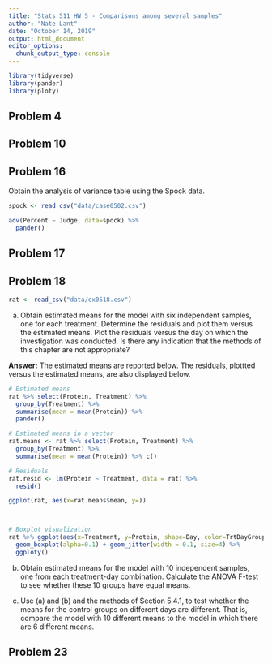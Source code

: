 ```yaml
---
title: "Stats 511 HW 5 - Comparisons among several samples"
author: "Nate Lant"
date: "October 14, 2019"
output: html_document
editor_options: 
  chunk_output_type: console
---
```


```r
library(tidyverse)
library(pander)
library(ploty)
```

## Problem 4

## Problem 10


## Problem 16
Obtain the analysis of variance table using the Spock data.
```r
spock <- read_csv("data/case0502.csv")

aov(Percent ~ Judge, data=spock) %>%
  pander()

```

## Problem 17

## Problem 18
```r
rat <- read_csv("data/ex0518.csv")
```

(a) Obtain estimated means for the model with six independent samples, one for each treatment. Determine the residuals and plot them versus the estimated means. Plot the residuals versus the day on which the investigation was conducted. Is there any indication that the methods of this chapter are not appropriate? 

**Answer:** The estimated means are reported below. The residuals, plottted versus the estimated means, are also displayed below. 
```r
# Estimated means
rat %>% select(Protein, Treatment) %>%
  group_by(Treatment) %>%
  summarise(mean = mean(Protein)) %>%
  pander()

# Estimated means in a vector
rat.means <- rat %>% select(Protein, Treatment) %>%
  group_by(Treatment) %>%
  summarise(mean = mean(Protein)) %>% c()

# Residuals
rat.resid <- lm(Protein ~ Treatment, data = rat) %>%
  resid()

ggplot(rat, aes(x=rat.means$mean, y=))



# Boxplot visualization
rat %>% ggplot(aes(x=Treatment, y=Protein, shape=Day, color=TrtDayGroup)) +
  geom_boxplot(alpha=0.1) + geom_jitter(width = 0.1, size=4) %>%
  ggploty()


```

(b) Obtain estimated means for the model with 10 independent samples, one from each treatment-day combination. Calculate the ANOVA F-test to see whether these 10 groups have equal means. 

(c) Use (a) and (b) and the methods of Section 5.4.1, to test whether the means for the control groups on different days are different. That is, compare the model with 10 different means to the model in which there are 6 different means.


## Problem 23





